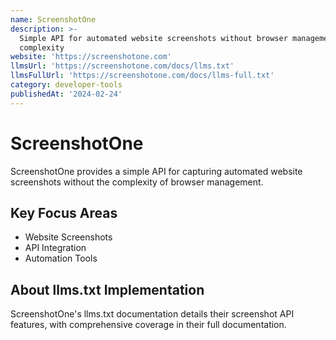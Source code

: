 ```yaml
---
name: ScreenshotOne
description: >-
  Simple API for automated website screenshots without browser management
  complexity
website: 'https://screenshotone.com'
llmsUrl: 'https://screenshotone.com/docs/llms.txt'
llmsFullUrl: 'https://screenshotone.com/docs/llms-full.txt'
category: developer-tools
publishedAt: '2024-02-24'
---
```


# ScreenshotOne

ScreenshotOne provides a simple API for capturing automated website screenshots without the complexity of browser management.

## Key Focus Areas

- Website Screenshots
- API Integration
- Automation Tools

## About llms.txt Implementation

ScreenshotOne's llms.txt documentation details their screenshot API features, with comprehensive coverage in their full documentation.
